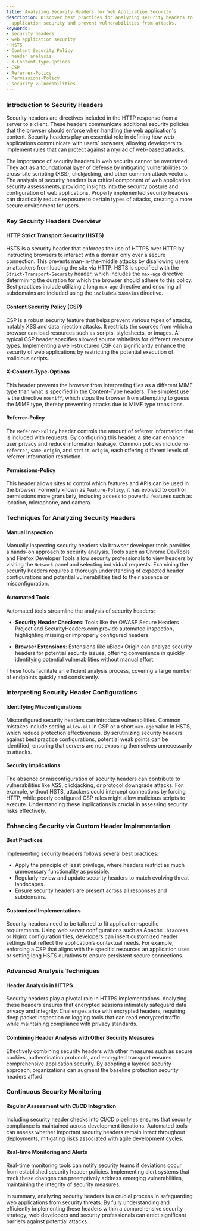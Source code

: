 ```yaml
---
title: Analyzing Security Headers for Web Application Security
description: Discover best practices for analyzing security headers to enhance web
  application security and prevent vulnerabilities from attacks.
keywords:
- security headers
- web application security
- HSTS
- Content Security Policy
- header analysis
- X-Content-Type-Options
- CSP
- Referrer-Policy
- Permissions-Policy
- security vulnerabilities
---
```


### Introduction to Security Headers

Security headers are directives included in the HTTP response from a server to a client. These headers communicate additional security policies that the browser should enforce when handling the web application's content. Security headers play an essential role in defining how web applications communicate with users’ browsers, allowing developers to implement rules that can protect against a myriad of web-based attacks.

The importance of security headers in web security cannot be overstated. They act as a foundational layer of defense by mitigating vulnerabilities to cross-site scripting (XSS), clickjacking, and other common attack vectors. The analysis of security headers is a critical component of web application security assessments, providing insights into the security posture and configuration of web applications. Properly implemented security headers can drastically reduce exposure to certain types of attacks, creating a more secure environment for users.

### Key Security Headers Overview

#### HTTP Strict Transport Security (HSTS)

HSTS is a security header that enforces the use of HTTPS over HTTP by instructing browsers to interact with a domain only over a secure connection. This prevents man-in-the-middle attacks by disallowing users or attackers from loading the site via HTTP. HSTS is specified with the `Strict-Transport-Security` header, which includes the `max-age` directive determining the duration for which the browser should adhere to this policy. Best practices include utilizing a long `max-age` directive and ensuring all subdomains are included using the `includeSubDomains` directive.

#### Content Security Policy (CSP)

CSP is a robust security feature that helps prevent various types of attacks, notably XSS and data injection attacks. It restricts the sources from which a browser can load resources such as scripts, stylesheets, or images. A typical CSP header specifies allowed source whitelists for different resource types. Implementing a well-structured CSP can significantly enhance the security of web applications by restricting the potential execution of malicious scripts.

#### X-Content-Type-Options

This header prevents the browser from interpreting files as a different MIME type than what is specified in the Content-Type headers. The simplest use is the directive `nosniff`, which stops the browser from attempting to guess the MIME type, thereby preventing attacks due to MIME type transitions.

#### Referrer-Policy

The `Referrer-Policy` header controls the amount of referrer information that is included with requests. By configuring this header, a site can enhance user privacy and reduce information leakage. Common policies include `no-referrer`, `same-origin`, and `strict-origin`, each offering different levels of referrer information restriction.

#### Permissions-Policy

This header allows sites to control which features and APIs can be used in the browser. Formerly known as `Feature-Policy`, it has evolved to control permissions more granularly, including access to powerful features such as location, microphone, and camera.

### Techniques for Analyzing Security Headers

#### Manual Inspection

Manually inspecting security headers via browser developer tools provides a hands-on approach to security analysis. Tools such as Chrome DevTools and Firefox Developer Tools allow security professionals to view headers by visiting the `Network` panel and selecting individual requests. Examining the security headers requires a thorough understanding of expected header configurations and potential vulnerabilities tied to their absence or misconfiguration.

#### Automated Tools

Automated tools streamline the analysis of security headers:

- **Security Header Checkers**: Tools like the OWASP Secure Headers Project and SecurityHeaders.com provide automated inspection, highlighting missing or improperly configured headers.
  
- **Browser Extensions**: Extensions like uBlock Origin can analyze security headers for potential security issues, offering convenience in quickly identifying potential vulnerabilities without manual effort.

These tools facilitate an efficient analysis process, covering a large number of endpoints quickly and consistently.

### Interpreting Security Header Configurations

#### Identifying Misconfigurations

Misconfigured security headers can introduce vulnerabilities. Common mistakes include setting `allow-all` in CSP or a short `max-age` value in HSTS, which reduce protection effectiveness. By scrutinizing security headers against best practice configurations, potential weak points can be identified, ensuring that servers are not exposing themselves unnecessarily to attacks.

#### Security Implications

The absence or misconfiguration of security headers can contribute to vulnerabilities like XSS, clickjacking, or protocol downgrade attacks. For example, without HSTS, attackers could intercept connections by forcing HTTP, while poorly configured CSP rules might allow malicious scripts to execute. Understanding these implications is crucial in assessing security risks effectively.

### Enhancing Security via Custom Header Implementation

#### Best Practices

Implementing security headers follows several best practices:

- Apply the principle of least privilege, where headers restrict as much unnecessary functionality as possible.
- Regularly review and update security headers to match evolving threat landscapes.
- Ensure security headers are present across all responses and subdomains.

#### Customized Implementations

Security headers need to be tailored to fit application-specific requirements. Using web server configurations such as Apache `.htaccess` or Nginx configuration files, developers can insert customized header settings that reflect the application’s contextual needs. For example, enforcing a CSP that aligns with the specific resources an application uses or setting long HSTS durations to ensure persistent secure connections.

### Advanced Analysis Techniques

#### Header Analysis in HTTPS

Security headers play a pivotal role in HTTPS implementations. Analyzing these headers ensures that encrypted sessions intimately safeguard data privacy and integrity. Challenges arise with encrypted headers, requiring deep packet inspection or logging tools that can read encrypted traffic while maintaining compliance with privacy standards.

#### Combining Header Analysis with Other Security Measures

Effectively combining security headers with other measures such as secure cookies, authentication protocols, and encrypted transport ensures comprehensive application security. By adopting a layered security approach, organizations can augment the baseline protection security headers afford.

### Continuous Security Monitoring

#### Regular Assessment with CI/CD Integration

Including security header checks into CI/CD pipelines ensures that security compliance is maintained across development iterations. Automated tools can assess whether important security headers remain intact throughout deployments, mitigating risks associated with agile development cycles.

#### Real-time Monitoring and Alerts

Real-time monitoring tools can notify security teams if deviations occur from established security header policies. Implementing alert systems that track these changes can preemptively address emerging vulnerabilities, maintaining the integrity of security measures.

In summary, analyzing security headers is a crucial process in safeguarding web applications from security threats. By fully understanding and efficiently implementing these headers within a comprehensive security strategy, web developers and security professionals can erect significant barriers against potential attacks.